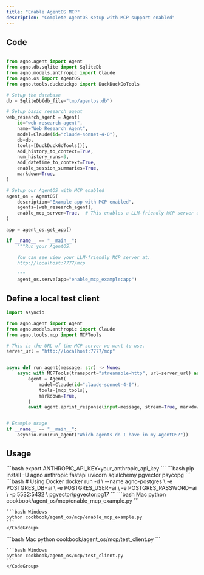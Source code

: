 ```yaml
---
title: "Enable AgentOS MCP"
description: "Complete AgentOS setup with MCP support enabled"
---
```


## Code

```python cookbook/agent_os/mcp/enable_mcp_example.py

from agno.agent import Agent
from agno.db.sqlite import SqliteDb
from agno.models.anthropic import Claude
from agno.os import AgentOS
from agno.tools.duckduckgo import DuckDuckGoTools

# Setup the database
db = SqliteDb(db_file="tmp/agentos.db")

# Setup basic research agent
web_research_agent = Agent(
    id="web-research-agent",
    name="Web Research Agent",
    model=Claude(id="claude-sonnet-4-0"),
    db=db,
    tools=[DuckDuckGoTools()],
    add_history_to_context=True,
    num_history_runs=3,
    add_datetime_to_context=True,
    enable_session_summaries=True,
    markdown=True,
)

# Setup our AgentOS with MCP enabled
agent_os = AgentOS(
    description="Example app with MCP enabled",
    agents=[web_research_agent],
    enable_mcp_server=True,  # This enables a LLM-friendly MCP server at /mcp
)

app = agent_os.get_app()

if __name__ == "__main__":
    """Run your AgentOS.

    You can see view your LLM-friendly MCP server at:
    http://localhost:7777/mcp

    """
    agent_os.serve(app="enable_mcp_example:app")
```

## Define a local test client

```python test_client.py
import asyncio

from agno.agent import Agent
from agno.models.anthropic import Claude
from agno.tools.mcp import MCPTools

# This is the URL of the MCP server we want to use.
server_url = "http://localhost:7777/mcp"


async def run_agent(message: str) -> None:
    async with MCPTools(transport="streamable-http", url=server_url) as mcp_tools:
        agent = Agent(
            model=Claude(id="claude-sonnet-4-0"),
            tools=[mcp_tools],
            markdown=True,
        )
        await agent.aprint_response(input=message, stream=True, markdown=True)


# Example usage
if __name__ == "__main__":
    asyncio.run(run_agent("Which agents do I have in my AgentOS?"))
```

## Usage

<Steps>
  <Snippet file="create-venv-step.mdx" />

  <Step title="Set Environment Variables">
    ```bash
    export ANTHROPIC_API_KEY=your_anthropic_api_key
    ```
  </Step>

  <Step title="Install libraries">
    ```bash
    pip install -U agno anthropic fastapi uvicorn sqlalchemy pgvector psycopg
    ```
  </Step>

  <Step title="Setup PostgreSQL Database">
    ```bash
    # Using Docker
    docker run -d \
      --name agno-postgres \
      -e POSTGRES_DB=ai \
      -e POSTGRES_USER=ai \
      -e POSTGRES_PASSWORD=ai \
      -p 5532:5432 \
      pgvector/pgvector:pg17
    ```
  </Step>

  <Step title="Run Server">
    <CodeGroup>
    ```bash Mac
    python cookbook/agent_os/mcp/enable_mcp_example.py
    ```

    ```bash Windows
    python cookbook/agent_os/mcp/enable_mcp_example.py
    ```
    </CodeGroup>
  </Step>
  <Step title="Run Test Client">
    <CodeGroup>
    ```bash Mac
    python cookbook/agent_os/mcp/test_client.py
    ```

    ```bash Windows
    python cookbook/agent_os/mcp/test_client.py
    ```
    </CodeGroup>
  </Step>
</Steps>
